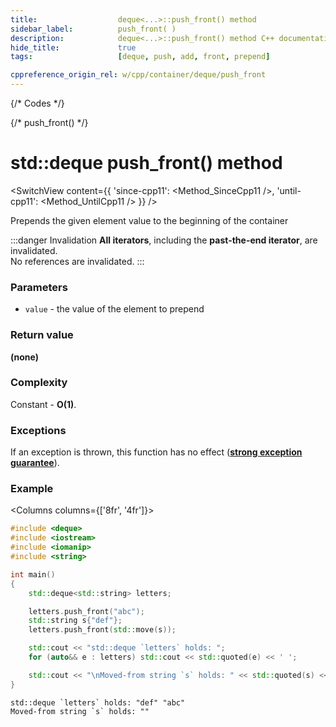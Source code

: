 ```yaml
---
title:					deque<...>::push_front() method
sidebar_label:			push_front( )
description:			deque<...>::push_front() method C++ documentation
hide_title:				true
tags:					[deque, push, add, front, prepend]

cppreference_origin_rel: w/cpp/container/deque/push_front
---
```



{/* Codes */}

{/* push_front() */}

# std::deque push_front() method

<SwitchView content={{
	'since-cpp11': <Method_SinceCpp11 />,
	'until-cpp11': <Method_UntilCpp11 />
}} />

Prepends the given element value to the beginning of the container

:::danger Invalidation
**All iterators**, including the **past-the-end iterator**, are invalidated.  
No references are invalidated.
:::

### Parameters

 - `value` - the value of the element to prepend

### Return value

**(none)**

### Complexity

Constant - **O(1)**.

### Exceptions

If an exception is thrown, this function has no effect ([**strong exception guarantee**](#)).

### Example

<Columns columns={['8fr', '4fr']}>
<div>

```cpp title='Main.cpp' showLineNumbers
#include <deque>
#include <iostream>
#include <iomanip>
#include <string>

int main()
{
    std::deque<std::string> letters;

    letters.push_front("abc");
    std::string s{"def"};
    letters.push_front(std::move(s));

    std::cout << "std::deque `letters` holds: ";
    for (auto&& e : letters) std::cout << std::quoted(e) << ' ';

    std::cout << "\nMoved-from string `s` holds: " << std::quoted(s) << '\n';
}
```

</div>
<div>

```plaintext title="Output"
std::deque `letters` holds: "def" "abc"
Moved-from string `s` holds: ""
```

</div>
</Columns>
